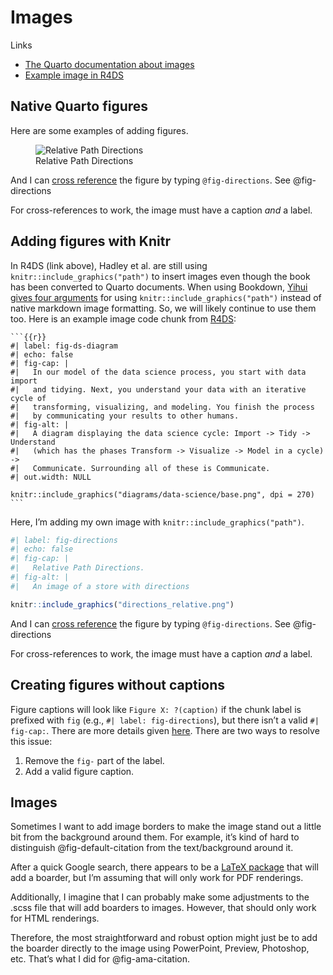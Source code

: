 # Images {#sec-images}

Links

- [The Quarto documentation about images](https://quarto.org/docs/authoring/figures.html)
- [Example image in R4DS](https://github.com/hadley/r4ds/blob/main/intro.qmd)

## Native Quarto figures

Here are some examples of adding figures.

![Relative Path Directions](directions_relative.png){#fig-directions}

And I can [cross reference](https://quarto.org/docs/authoring/cross-references.html) the figure by typing `@fig-directions`. See @fig-directions

::: {.callout-important}
For cross-references to work, the image must have a caption _and_ a label.
:::

## Adding figures with Knitr

In R4DS (link above), Hadley et al. are still using `knitr::include_graphics("path")` to insert images even though the book has been converted to Quarto documents. When using Bookdown, [Yihui gives four arguments](https://bookdown.org/yihui/bookdown/figures.html) for using `knitr::include_graphics("path")` instead of native markdown image formatting. So, we will likely continue to use them too. Here is an example image code chunk from [R4DS](https://github.com/hadley/r4ds/blob/main/intro.qmd):

````
```{{r}}
#| label: fig-ds-diagram
#| echo: false
#| fig-cap: |
#|   In our model of the data science process, you start with data import
#|   and tidying. Next, you understand your data with an iterative cycle of
#|   transforming, visualizing, and modeling. You finish the process 
#|   by communicating your results to other humans.
#| fig-alt: |
#|   A diagram displaying the data science cycle: Import -> Tidy -> Understand 
#|   (which has the phases Transform -> Visualize -> Model in a cycle) -> 
#|   Communicate. Surrounding all of these is Communicate.
#| out.width: NULL

knitr::include_graphics("diagrams/data-science/base.png", dpi = 270)
```
````

Here, I'm adding my own image with `knitr::include_graphics("path")`.

```r
#| label: fig-directions
#| echo: false
#| fig-cap: |
#|   Relative Path Directions.
#| fig-alt: |
#|   An image of a store with directions

knitr::include_graphics("directions_relative.png")
```

And I can [cross reference](https://quarto.org/docs/authoring/cross-references.html) the figure by typing `@fig-directions`. See @fig-directions

::: {.callout-important}
For cross-references to work, the image must have a caption _and_ a label.
:::

::: {.callout-warning}
## Creating figures without captions

Figure captions will look like `Figure X: ?(caption)` if the chunk label is prefixed with `fig` (e.g., `#| label: fig-directions`), but there isn't a valid `#| fig-cap:`. There are more details given [here](https://github.com/quarto-dev/quarto-cli/issues/3878). There are two ways to resolve this issue:

1. Remove the `fig-` part of the label.
2. Add a valid figure caption.
:::

## Images

Sometimes I want to add image borders to make the image stand out a little bit from the background around them. For example, it's kind of hard to distinguish @fig-default-citation from the text/background around it.

After a quick Google search, there appears to be a [LaTeX package](https://quarto.org/docs/authoring/figures.html#environments) that will add a boarder, but I'm assuming that will only work for PDF renderings.

Additionally, I imagine that I can probably make some adjustments to the .scss file that will add boarders to images. However, that should only work for HTML renderings. 

Therefore, the most straightforward and robust option might just be to add the boarder directly to the image using PowerPoint, Preview, Photoshop, etc. That's what I did for @fig-ama-citation.